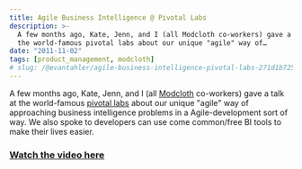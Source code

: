 ```yaml
---
title: Agile Business Intelligence @ Pivotal Labs
description: >-
  A few months ago, Kate, Jenn, and I (all Modcloth co-workers) gave a talk at
  the world-famous pivotal labs about our unique "agile" way of…
date: "2011-11-02"
tags: [product_management, modcloth]
# slug: /@evantahler/agile-business-intelligence-pivotal-labs-271d1b72559e
---
```


A few months ago, Kate, Jenn, and I (all [Modcloth](http://modcloth.com) co-workers) gave a talk at the world-famous [pivotal labs](http://pivotallabs.com/) about our unique "agile" way of approaching business intelligence problems in a Agile-development sort of way. We also spoke to developers can use come common/free BI tools to make their lives easier.

### [Watch the video here](http://pivotallabs.com/talks/148-business-intelligence-tools-for-engineers)
